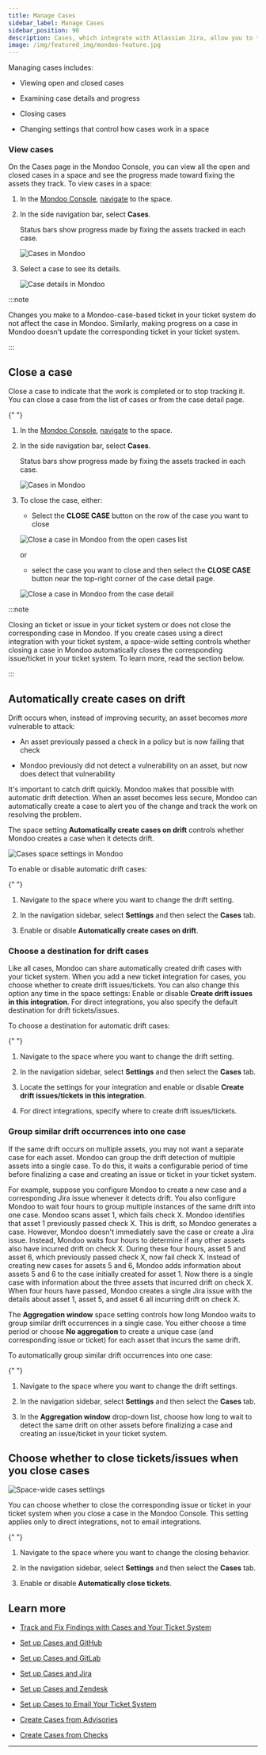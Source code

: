 ```yaml
---
title: Manage Cases
sidebar_label: Manage Cases
sidebar_position: 90
description: Cases, which integrate with Atlassian Jira, allow you to track remediation of important security findings. View cases and close them in Mondoo or Jira. Change cases settings in the Mondoo space settings.
image: /img/featured_img/mondoo-feature.jpg
---
```


Managing cases includes:

- Viewing open and closed cases

- Examining case details and progress

- Closing cases

- Changing settings that control how cases work in a space

### View cases

On the Cases page in the Mondoo Console, you can view all the open and closed cases in a space and see the progress made toward fixing the assets they track. To view cases in a space:

1. In the [Mondoo Console](https://console.mondoo.com), [navigate](/platform/start/navigate) to the space.

2. In the side navigation bar, select **Cases**.

   Status bars show progress made by fixing the assets tracked in each case.

   ![Cases in Mondoo](/img/platform/cases/cases-list.png)

3. Select a case to see its details.

   ![Case details in Mondoo](/img/platform/cases/case-detail.png)

:::note

Changes you make to a Mondoo-case-based ticket in your ticket system do not affect the case in Mondoo. Similarly, making progress on a case in Mondoo doesn't update the corresponding ticket in your ticket system.

:::

## Close a case

Close a case to indicate that the work is completed or to stop tracking it. You can close a case from the list of cases or from the case detail page.


<Partial />{" "}

1. In the [Mondoo Console](https://console.mondoo.com), [navigate](/platform/start/navigate) to the space.

2. In the side navigation bar, select **Cases**.

   Status bars show progress made by fixing the assets tracked in each case.

   ![Cases in Mondoo](/img/platform/cases/cases-list.png)

3. To close the case, either:

   - Select the **CLOSE CASE** button on the row of the case you want to close

   ![Close a case in Mondoo from the open cases list](/img/platform/cases/cases-list-close.png)

   or

   - select the case you want to close and then select the **CLOSE CASE** button near the top-right corner of the case detail page.

   ![Close a case in Mondoo from the case detail](/img/platform/cases/cases-list-close.png)

:::note

Closing an ticket or issue in your ticket system or does not close the corresponding case in Mondoo. If you create cases using a direct integration with your ticket system, a space-wide setting controls whether closing a case in Mondoo automatically closes the corresponding issue/ticket in your ticket system. To learn more, read the section below.

:::

## Automatically create cases on drift

Drift occurs when, instead of improving security, an asset becomes _more_ vulnerable to attack:

- An asset previously passed a check in a policy but is now failing that check

- Mondoo previously did not detect a vulnerability on an asset, but now does detect that vulnerability

It's important to catch drift quickly. Mondoo makes that possible with automatic drift detection. When an asset becomes less secure, Mondoo can automatically create a case to alert you of the change and track the work on resolving the problem.

The space setting **Automatically create cases on drift** controls whether Mondoo creates a case when it detects drift.

![Cases space settings in Mondoo](/img/platform/cases/space-settings.png)

To enable or disable automatic drift cases:

<Partial />{" "}

1. Navigate to the space where you want to change the drift setting.

2. In the navigation sidebar, select **Settings** and then select the **Cases** tab.

3. Enable or disable **Automatically create cases on drift**.


### Choose a destination for drift cases

Like all cases, Mondoo can share automatically created drift cases with your ticket system. When you add a new ticket integration for cases, you choose whether to create drift issues/tickets. You can also change this option any time in the space settings: Enable or disable **Create drift issues in this integration**. For direct integrations, you also specify the default destination for drift tickets/issues.

To choose a destination for automatic drift cases:

<Partial />{" "}

1. Navigate to the space where you want to change the drift setting.

2. In the navigation sidebar, select **Settings** and then select the **Cases** tab.

3. Locate the settings for your integration and enable or disable **Create drift issues/tickets in this integration**.

4. For direct integrations, specify where to create drift issues/tickets.

### Group similar drift occurrences into one case

If the same drift occurs on multiple assets, you may not want a separate case for each asset. Mondoo can group the drift detection of multiple assets into a single case. To do this, it waits a configurable period of time before finalizing a case and creating an issue or ticket in your ticket system.

For example, suppose you configure Mondoo to create a new case and a corresponding Jira issue whenever it detects drift. You also configure Mondoo to wait four hours to group multiple instances of the same drift into one case. Mondoo scans asset 1, which fails check X. Mondoo identifies that asset 1 previously passed check X. This is drift, so Mondoo generates a case. However, Mondoo doesn't immediately save the case or create a Jira issue. Instead, Mondoo waits four hours to determine if any other assets also have incurred drift on check X. During these four hours, asset 5 and asset 6, which previously passed check X, now fail check X. Instead of creating new cases for assets 5 and 6, Mondoo adds information about assets 5 and 6 to the case initially created for asset 1. Now there is a single case with information about the three assets that incurred drift on check X. When four hours have passed, Mondoo creates a single Jira issue with the details about asset 1, asset 5, and asset 6 all incurring drift on check X.

The **Aggregation window** space setting controls how long Mondoo waits to group similar drift occurrences in a single case. You either choose a time period or choose **No aggregation** to create a unique case (and corresponding issue or ticket) for each asset that incurs the same drift.

To automatically group similar drift occurrences into one case:

<Partial />{" "}

1. Navigate to the space where you want to change the drift settings.

2. In the navigation sidebar, select **Settings** and then select the **Cases** tab.

3. In the **Aggregation window** drop-down list, choose how long to wait to detect the same drift on other assets before finalizing a case and creating an issue/ticket in your ticket system.

## Choose whether to close tickets/issues when you close cases

![Space-wide cases settings](/img/platform/cases/space-settings.png)

You can choose whether to close the corresponding issue or ticket in your ticket system when you close a case in the Mondoo Console. This setting applies only to direct integrations, not to email integrations.

<Partial />{" "}

1. Navigate to the space where you want to change the closing behavior.

2. In the navigation sidebar, select **Settings** and then select the **Cases** tab.

3. Enable or disable **Automatically close tickets**.


## Learn more

- [Track and Fix Findings with Cases and Your Ticket System](/platform/cases/overview/)

- [Set up Cases and GitHub](/platform/cases/setup-github/)

- [Set up Cases and GitLab](/platform/cases/setup-gitlab/)

- [Set up Cases and Jira](/platform/cases/setup/)

- [Set up Cases and Zendesk](/platform/cases/setup-zendesk/)

- [Set up Cases to Email Your Ticket System](/platform/cases/setup-email)

- [Create Cases from Advisories](/platform/cases/advisories/)

- [Create Cases from Checks](/platform/cases/checks/)

---
